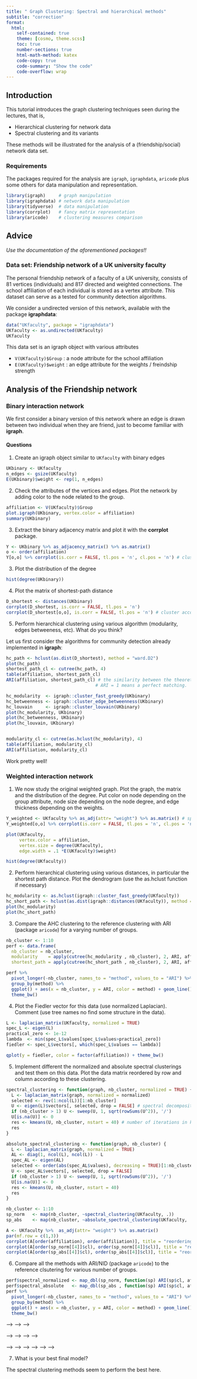 ```yaml
---
title: " Graph Clustering: Spectral and hierarchical methods"
subtitle: "correction"
format:
  html:
    self-contained: true
    theme: [cosmo, theme.scss]
    toc: true
    number-sections: true
    html-math-method: katex
    code-copy: true
    code-summary: "Show the code"
    code-overflow: wrap
---
```


##  Introduction

This tutorial introduces the graph clustering techniques seen during the lectures, that is,

- Hierarchical clustering for network data
- Spectral clustering and its variants

These methods will be illustrated for the analysis of a (friendship/social) network data set.

###  Requirements

The packages required for the analysis are `igraph`,  `igraphdata`, `aricode` plus some others for data manipulation and representation. 

```r
library(igraph)     # graph manipulation
library(igraphdata) # network data manipulation
library(tidyverse)  # data manipulation
library(corrplot)   # fancy matrix representation
library(aricode)    # clustering measures comparison
```

::: {.callout-info}
## Advice

*Use the documentation of the aforementioned packages!!*

:::

### Data set: Friendship network of a UK university faculty

The personal friendship network of a faculty of a UK university, consists of 81 vertices (individuals) and 817 directed and weighted connections. The school affiliation of each individual is stored as a vertex attribute. This dataset can serve as a tested for community detection algorithms.

We consider a undirected version of this network, available with the package **igraphdata**:

```r
data("UKfaculty", package = "igraphdata")
UKfaculty <- as.undirected(UKfaculty)
UKfaculty
```

This data set is an igraph object with various attributes

- `V(UKfaculty)$Group`  : a node attribute for the school affiliation
- `E(UKfaculty)$weight` : an edge attribute for the weights / freindship strength 

## Analysis of the Friendship network

### Binary interaction network

We first consider a binary version of this network where an edge is drawn between two individual when they are friend, just to become familiar with **igraph**.

#### Questions {-}

1. Create an igraph object similar to `UKfaculty` with binary edges

```r
UKbinary <- UKfaculty
n_edges <- gsize(UKfaculty)
E(UKbinary)$weight <- rep(1, n_edges)
```

2. Check the attributes of the vertices and edges. Plot the network by adding color to the node related to the group.

```r
affiliation <- V(UKfaculty)$Group
plot.igraph(UKbinary, vertex.color = affiliation)
summary(UKbinary)
```

3. Extract the binary adjacency matrix and plot it with the **corrplot** package. 

```r
Y <- UKbinary %>% as_adjacency_matrix() %>% as.matrix()
o <- order(affiliation)
Y[o,o] %>% corrplot(is.corr = FALSE, tl.pos = 'n', cl.pos = 'n') # cluster it
```

3. Plot the distribution of the degree

```r
hist(degree(UKbinary))
```


4. Plot the matrix of shortest-path distance

```r
D_shortest <- distances(UKbinary)
corrplot(D_shortest, is.corr = FALSE, tl.pos = 'n')
corrplot(D_shortest[o,o], is.corr = FALSE, tl.pos = 'n') # cluster according to affiliation
```

5. Perform hierarchical clustering using various algorithm (modularity, edges betweeness, etc). What do you think?

Let us first consider the algorithms for community detection already implemented in **igraph**:

```r
hc_path <- hclust(as.dist(D_shortest), method = "ward.D2")
plot(hc_path)
shortest_path_cl <- cutree(hc_path, 4)
table(affiliation, shortest_path_cl)
ARI(affiliation, shortest_path_cl) # the similarity between the theoretical clustering and prediction clustering. 
                                  # ARI = 1 means a perfect matching.
```

```r
hc_modularity  <- igraph::cluster_fast_greedy(UKbinary)
hc_betweenness <- igraph::cluster_edge_betweenness(UKbinary)
hc_louvain     <- igraph::cluster_louvain(UKbinary)
plot(hc_modularity, UKbinary)
plot(hc_betweenness, UKbinary)
plot(hc_louvain, UKbinary)


modularity_cl <- cutree(as.hclust(hc_modularity), 4)
table(affiliation, modularity_cl)
ARI(affiliation, modularity_cl)

```

Work pretty well!

### Weighted interaction network

1. We now study the original weighted graph. Plot the graph, the matrix and the distribution of the degree. Put color on node depending on the group attribute, node size depending on the node degree, and edge thickness depending on the weights.

```r
Y_weighted <- UKfaculty %>% as_adj(attr= "weight") %>% as.matrix() # specify to keep the weights
Y_weighted[o,o] %>% corrplot(is.corr = FALSE, tl.pos = 'n', cl.pos = 'n')

plot(UKfaculty, 
     vertex.color = affiliation,
     vertex.size = degree(UKfaculty),
     edge.width = .1 *E(UKfaculty)$weight)

hist(degree(UKfaculty))
```

2. Perform hierarchical clustering using various distances, in particular the shortest path distance. Plot the dendrogram (use the as.hclust function if necessary)

```r
hc_modularity <- as.hclust(igraph::cluster_fast_greedy(UKfaculty))
hc_short_path <- hclust(as.dist(igraph::distances(UKfaculty)), method = "ward.D2")
plot(hc_modularity)
plot(hc_short_path)
```

3. Compare the AHC clustering to the reference clustering with ARI (package `aricode`) for a varying number of groups. 

```r
nb_cluster <- 1:10
perf <- data.frame(
  nb_cluster = nb_cluster,
  modularity    = apply(cutree(hc_modularity , nb_cluster), 2, ARI, affiliation),
  shortest_path = apply(cutree(hc_short_path , nb_cluster), 2, ARI, affiliation))

perf %>%  
  pivot_longer(-nb_cluster, names_to = "method", values_to = "ARI") %>% 
  group_by(method) %>% 
  ggplot() + aes(x = nb_cluster, y = ARI, color = method) + geom_line() +
  theme_bw()
```

4. Plot the Fiedler vector for this data (use normalized Laplacian). Comment (use tree names no find some structure in the data).

```r
L <- laplacian_matrix(UKfaculty, normalized = TRUE)
spec_L <- eigen(L)
practical_zero <- 1e-12
lambda  <- min(spec_L$values[spec_L$values>practical_zero])
fiedler <- spec_L$vectors[, which(spec_L$values == lambda)]

qplot(y = fiedler, color = factor(affiliation)) + theme_bw()
```

5. Implement different the normalized and absolute spectral clusterings and test them on this data. Plot the data matrix reordered by row and column according to these clustering.

```r
spectral_clustering <- function(graph, nb_cluster, normalized = TRUE) {
  L <- laplacian_matrix(graph, normalized = normalized)
  selected <- rev(1:ncol(L))[1:nb_cluster]
  U <- eigen(L)$vectors[, selected, drop = FALSE] # spectral decomposition
  if (nb_cluster > 1) U <- sweep(U, 1, sqrt(rowSums(U^2)), '/')
  U[is.na(U)] <- 0
  res <- kmeans(U, nb_cluster, nstart = 40) # number of iterations in k-means
  res
}

absolute_spectral_clustering <- function(graph, nb_cluster) {
  L <- laplacian_matrix(graph, normalized = TRUE)
  AL <- diag(1, ncol(L), ncol(L)) - L
  spec_AL <- eigen(AL)
  selected <- order(abs(spec_AL$values), decreasing = TRUE)[1:nb_cluster]
  U <- spec_AL$vectors[, selected, drop = FALSE]
  if (nb_cluster > 1) U <- sweep(U, 1, sqrt(rowSums(U^2)), '/')
  U[is.na(U)] <- 0
  res <- kmeans(U, nb_cluster, nstart = 40)
  res
}
```

```r
nb_cluster <- 1:10
sp_norm   <- map(nb_cluster, ~spectral_clustering(UKfaculty, .))
sp_abs    <- map(nb_cluster, ~absolute_spectral_clustering(UKfaculty, .))
```

```r
A <- UKfaculty %>%  as_adj(attr= "weight") %>% as.matrix()
par(mf.row = c(1,3))
corrplot(A[order(affiliation), order(affiliation)], title = "reordering: affilation", is.corr=FALSE, tl.pos = 'n')
corrplot(A[order(sp_norm[[4]]$cl), order(sp_norm[[4]]$cl)], title = "reordering: normalized spectral", is.corr=FALSE)
corrplot(A[order(sp_abs[[4]]$cl), order(sp_abs[[4]]$cl)], title = "reordering: absolute spectral", is.corr=FALSE)
```

6. Compare all the methods with ARI/NID (package `aricode`) to the reference clsutering for various number of groups. 

```r
perf$spectral_normalized <- map_dbl(sp_norm, function(sp) ARI(sp$cl, affiliation))  
perf$spectral_absolute   <- map_dbl(sp_abs , function(sp) ARI(sp$cl, affiliation))  
perf %>%  
  pivot_longer(-nb_cluster, names_to = "method", values_to = "ARI") %>% 
  group_by(method) %>% 
  ggplot() + aes(x = nb_cluster, y = ARI, color = method) + geom_line() +
  theme_bw()
```


<!-- 7. To select the best clustering in the spectral clustering method, we can try to construct an approximate BIC for the k-means clustering. To this end, assume that the k-means can be seen as a Gaussian mixture models with $K$ spherical component, that is  -->

<!-- $$ -->
<!-- Y_i | i \in k \sim \mathcal{N}(\mu_k, \sigma_k \mathbf{I}_p) -->
<!-- $$ -->
<!-- For $\theta = \{\mu_1,\dots,\mu_K,\sigma_1,\sigma_K \} $, write the corresponding BIC criteria with $\log \ell(\hat{\theta}; Y, \hat{Z})$. Use the output of the `$tot.withinss` and `$size` of the `kmeans` to estimate the $\sigma_k^2$. What model is chosen by the BIC spectral clustering ? -->

<!-- We have -->
<!-- $$ -->
<!-- <!-- \log \ell(\theta; Y, \hat{Z}) =  \sum_{k}\sum_{i \in k} \left(-\frac12\log(\sigma_k^2) - \frac{1}{2 \sigma_k^2} \|Y_i - \mu_k \|^2 \right) --> -->
<!-- <!-- $$ --> -->
<!-- <!-- from which we get  --> -->

<!-- <!-- $$ --> -->
<!-- <!-- \hat{\sigma}_k^2 = \frac{1}{n_k}\|Y_i - \mu_k \|^2 --> -->
<!-- <!-- $$ --> -->
<!-- <!-- and  --> -->

<!-- <!-- $$ --> -->
<!-- <!-- \begin{aligned} --> -->
<!-- <!-- BIC(k) & = -2 \log \ell(\hat{\theta}) + \log(n) \# \text{param} \\ --> -->
<!-- <!-- & = \sum_k n_k \log (\hat{\sigma}_k^2) + 2 \log(n) K + \text{cst}\\  --> -->
<!-- <!-- \end{aligned} --> -->
<!-- <!-- $$ --> -->

<!-- ```{r} -->
<!-- BIC_kmeans <- function(sp) { -->
<!--   nk <- sp$size -->
<!--   n  <- sum(nk) -->
<!--   K  <- length(sp$size) -->
<!--   wss <- sp$withinss -->
<!--   sigma2_hat <- wss / (nk -1) -->
<!--   bic <- sum(nk * log(sigma2_hat)) + 2 * K * log(n) -->
<!-- } -->
<!-- BIC_sp_abs  <- map_dbl(sp_abs , BIC_kmeans) -->
<!-- BIC_sp_norm <- map_dbl(sp_norm, BIC_kmeans) -->
<!-- plot(BIC_sp_norm) -->
<!-- plot(BIC_sp_abs) -->
<!-- WSS_sp_abs  <- map_dbl(sp_abs , 'tot.withinss') -->
<!-- WSS_sp_norm <- map_dbl(sp_norm, 'tot.withinss') -->
<!-- plot(WSS_sp_abs) -->
<!-- plot(WSS_sp_norm) -->

<!-- BIC_sp_norm -->
<!-- BIC_sp_abs -->
<!-- ``` -->

7. What is your best final model?

The spectral clustering methods seem to perform the best here. 
